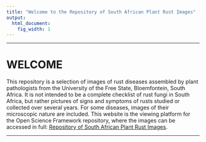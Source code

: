 ```yaml
---
title: "Welcome to the Repository of South African Plant Rust Images"
output:
  html_document:
    fig_width: 1
---
```


----

# WELCOME 

This repository is a selection of images of rust diseases assembled by plant pathologists from the University of the Free State, Bloemfontein, South Africa. It is not intended to be a complete checklist of rust fungi in South Africa, but rather pictures of signs and symptoms of rusts studied or collected over several years. For some diseases, images of their microscopic nature are included. This website is the viewing platform for the Open Science Framework repository, where the images can be accessed in full: [Repository of South African Plant Rust Images](https://osf.io/UGJ8Z/). 

----
